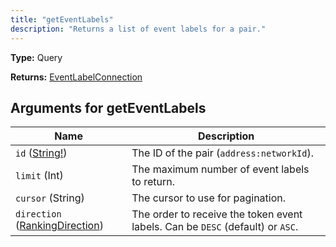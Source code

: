 ```yaml
---
title: "getEventLabels"
description: "Returns a list of event labels for a pair."
---
```


**Type:** Query

**Returns:** [EventLabelConnection](/api-reference/types/eventlabelconnection)

## Arguments for getEventLabels

| Name | Description |
|------|-------------|
| `id` ([String!](/api-reference/types/string)) | The ID of the pair (`address:networkId`). |
| `limit` (Int) | The maximum number of event labels to return. |
| `cursor` (String) | The cursor to use for pagination. |
| `direction` ([RankingDirection](/api-reference/types/rankingdirection)) | The order to receive the token event labels. Can be `DESC` (default) or `ASC`. |

